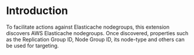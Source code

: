 # Introduction

To facilitate actions against Elasticache nodegroups, this extension discovers AWS Elasticache nodegroups. Once discovered, properties such as the Replication Group ID, Node Group ID, its node-type and others can be used for targeting.

